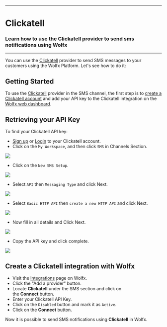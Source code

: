 
---
# Clickatell
### Learn how to use the Clickatell provider to send sms notifications using Wolfx
---

You can use the [Clickatell](https://www.clickatell.com/) provider to send SMS messages to your customers using the Wolfx Platform.
Let's see how to do it:

## Getting Started

To use the [Clickatell](https://www.clickatell.com/) provider in the SMS channel, the first step is to [create a Clickatell account](https://www.clickatell.com/sign-up/) and add your API key to the Clickatell integration on the [Wolfx web dashboard](https://web.novu.co/integrations?utm_campaign=docs-sms-clickatell).

## Retrieving your API Key

To find your Clickatell API key:

- [Sign up](https://www.clickatell.com/sign-up/) or [Login](https://app.clickatell.com/signin) to your Clickatell account.
- Click on the `My Workspace`, and then click `SMS` in Channels Section.
<Frame caption="Click on the My Workspace, and then click SMS in Channels Section"><img src="/images/channels-and-providers/sms/clickatell/step_01.png" /> </Frame>

- Click on the `New SMS Setup`.
<Frame caption=" Click on the New SMS Setup"><img src="/images/channels-and-providers/sms/clickatell/step_02.png" /> </Frame>

- Select `API` then `Messaging Type` and click Next.
<Frame caption="Select API then Messaging Type and click Next"><img src="/images/channels-and-providers/sms/clickatell/step_03.png" /> </Frame>

- Select `Basic HTTP API` then `create a new HTTP API` and click Next.
<Frame caption="Select Basic HTTP API then create a new HTTP API and click Next"><img src="/images/channels-and-providers/sms/clickatell/step_04.png" /> </Frame>

- Now fill in all details and Click Next.
<Frame caption="Now fill in all details and Click Next"><img src="/images/channels-and-providers/sms/clickatell/step_05.png" /> </Frame>

- Copy the API key and click complete.
<Frame caption="Copy the API key and click complete"><img src="/images/channels-and-providers/sms/clickatell/step_06.png" /> </Frame>

## Create a Clickatell integration with Wolfx

- Visit the [Integrations](https://web.novu.co/integrations?utm_campaign=docs-sms-clickatell) page on Wolfx.
- Click the "Add a provider" button.
- Locate **Clickatell** under the SMS section and click on the **Connect** button.
- Enter your Clickatell API Key.
- Click on the `Disabled` button and mark it as `Active`.
- Click on the **Connect** button.

Now it is possible to send SMS notifications using **Clickatell** in Wolfx.